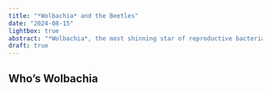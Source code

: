 ```yaml
---
title: "*Wolbachia* and the Beetles"
date: "2024-08-15"
lightbox: true
abstract: "*Wolbachia*, the most shinning star of reproductive bacteria, has been showered by researchers' attention for decades. What does its magical power to do with our female-only beetle species? How can the beetle survive this? And how did the hand of evolution shaped all this?"
draft: true
---
```


## Who's Wolbachia